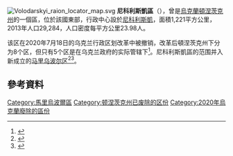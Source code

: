 [[Image:Volodarskyi_raion_locator_map.svg|thumb]]
'''尼科利斯凱區'''（{{lang-uk|Нікольський район}}），曾是[[烏克蘭|烏克蘭]][[頓涅茨克州|頓涅茨克州]]的一個區，位於該國東部，行政中心設於[[尼科利斯凱|尼科利斯凱]]，面積1,221平方公里，2013年人口29,284，人口密度每平方公里23.98人。

该区在2020年7月18日的乌克兰行政区划改革中被撤销，改革后頓涅茨克州下分为8个区，但只有5个区是在乌克兰政府的实际管辖下<ref>{{Cite news|title=Про утворення та ліквідацію районів. Постанова Верховної Ради України № 807-ІХ.|url=http://www.golos.com.ua/article/333466|access-date=2020-10-03|date=2020-07-18|website=Голос України|language=uk|archive-date=2021-07-09|archive-url=https://web.archive.org/web/20210709121303/http://www.golos.com.ua/article/333466}}</ref>。尼科利斯凱區的范围并入新成立的[[马里乌波尔区|马里乌波尔区]]<ref>{{cite web|url=https://zakon.rada.gov.ua/laws/show/807-IX#Text|title=Постанова Верховної Ради України. Про утворення та ліквідацію районів|access-date=2021-03-22|archive-date=2020-07-21|archive-url=https://web.archive.org/web/20200721124601/https://zakon.rada.gov.ua/go/807-20#Text}}</ref><ref>{{cite web|title=Нові райони: карти + склад|url=https://www.minregion.gov.ua/press/news/novi-rajony-karty-sklad/|publisher=Minregion.gov.ua|access-date=2021-03-22|archive-date=2022-02-25|archive-url=https://web.archive.org/web/20220225102502/https://www.minregion.gov.ua/press/news/novi-rajony-karty-sklad/}}</ref>。

==參考資料==
{{Reflist}}

{{Coord|47|12|11|N|37|19|21|E|display=title}}
{{Donetsk-geo-stub}}

{{DEFAULTSORT:Нікольський район}}
[[Category:馬里烏波爾區|Category:馬里烏波爾區]]
[[Category:顿涅茨克州已废除的区份|Category:顿涅茨克州已废除的区份]]
[[Category:2020年烏克蘭廢除的區份|Category:2020年烏克蘭廢除的區份]]